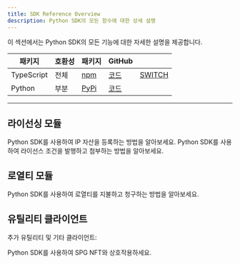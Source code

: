 ```yaml
---
title: SDK Reference Overview
description: Python SDK의 모든 함수에 대한 상세 설명
---
```


이 섹션에서는 Python SDK의 모든 기능에 대한 자세한 설명을 제공합니다.

| 패키지                                                            | 호환성                                                      | 패키지                                                                                                     | GitHub                                                                                                           |                          |
| -------------------------------------------------------------- | -------------------------------------------------------- | ------------------------------------------------------------------------------------------------------- | ---------------------------------------------------------------------------------------------------------------- | ------------------------ |
| <Icon icon="screwdriver-wrench" iconType="solid" /> TypeScript | <Icon icon="check" iconType="solid" /> 전체                | <Icon icon="box-open" iconType="solid" /> [npm](https://www.npmjs.com/package/@story-protocol/core-sdk) | <Icon icon="arrow-up-right-from-square" iconType="solid" /> [코드](https://github.com/storyprotocol/sdk/tree/main) | [SWITCH](/sdk-reference) |
| <Icon icon="python" iconType="solid" /> Python                 | <Icon icon="triangle-exclamation" iconType="solid" /> 부분 | <Icon icon="box-open" iconType="solid" /> [PyPi](https://pypi.org/project/story-protocol-python-sdk)    | <Icon icon="arrow-up-right-from-square" iconType="solid" /> [코드](https://github.com/storyprotocol/python-sdk)    |                          |

***

## 라이선싱 모듈

<CardGroup cols={2}>
  <Card title="Register an IP Asset" icon="house" href="/sdk-reference/python/ipasset">
    Python SDK를 사용하여 IP 자산을 등록하는 방법을 알아보세요.
  </Card>

  <Card title="Mint & Attach License Terms" icon="house" href="/sdk-reference/python/license">
    Python SDK를 사용하여 라이선스 조건을 발행하고 첨부하는 방법을 알아보세요.
  </Card>
</CardGroup>

## 로열티 모듈

<CardGroup cols={2}>
  <Card title="Pay & Claim Royalty" icon="house" href="/sdk-reference/python/royalty">
    Python SDK를 사용하여 로열티를 지불하고 청구하는 방법을 알아보세요.
  </Card>
</CardGroup>

## 유틸리티 클라이언트

추가 유틸리티 및 기타 클라이언트:

<CardGroup cols={2}>
  <Card title="NFT Client" icon="house" href="/sdk-reference/python/nftclient">
    Python SDK를 사용하여 SPG NFT와 상호작용하세요.
  </Card>
</CardGroup>

